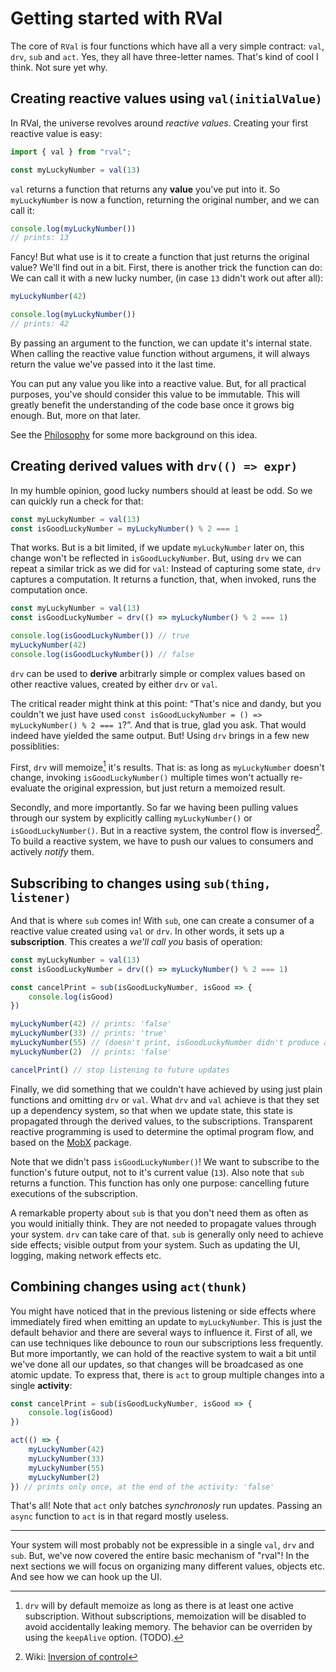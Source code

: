 # Getting started with RVal

The core of `RVal` is four functions which have all a very simple contract: `val`, `drv`, `sub` and `act`. 
Yes, they all have three-letter names. That's kind of cool I think. Not sure yet why.

## Creating reactive values using `val(initialValue)`

In RVal, the universe revolves around _reactive values_. 
Creating your first reactive value is easy:

```javascript
import { val } from "rval";

const myLuckyNumber = val(13)
```

`val` returns a function that returns any **value** you've put into it. 
So `myLuckyNumber` is now a function, returning the original number, and we can call it:

```javascript
console.log(myLuckyNumber())
// prints: 13
```

Fancy! But what use is it to create a function that just returns the original value?
We'll find out in a bit. 
First, there is another trick the function can do: We can call it with a new lucky number, 
(in case `13` didn't work out after all):

```javascript
myLuckyNumber(42)

console.log(myLuckyNumber())
// prints: 42
``` 

By passing an argument to the function, we can update it's internal state.
When calling the reactive value function without argumens, it will always return the value we've passed into it the last time.

You can put any value you like into a reactive value. 
But, for all practical purposes, you've should consider this value to be immutable. 
This will greatly benefit the understanding of the code base once it grows big enough.
But, more on that later.

See the [Philosophy](docs-philosophy) for some more background on this idea.

## Creating derived values with `drv(() => expr)`

In my humble opinion, good lucky numbers should at least be odd. So we can quickly run a check for that:

```javascript
const myLuckyNumber = val(13)
const isGoodLuckyNumber = myLuckyNumber() % 2 === 1
```

That works. But is a bit limited, if we update `myLuckyNumber` later on, this change won't be reflected
in `isGoodLuckyNumber`.
But, using `drv` we can repeat a similar trick as we did for `val`: 
Instead of capturing some state, `drv` captures a computation. 
It returns a function, that, when invoked, runs the computation once.

```javascript
const myLuckyNumber = val(13)
const isGoodLuckyNumber = drv(() => myLuckyNumber() % 2 === 1)

console.log(isGoodLuckyNumber()) // true
myLuckyNumber(42)
console.log(isGoodLuckyNumber()) // false
```

`drv` can be used to **derive** arbitrarly simple or complex values based on other reactive values, created by either `drv` or `val`.

The critical reader might think at this point: &ldquo;That's nice and dandy, but you couldn't we just have used `const isGoodLuckyNumber = () => myLuckyNumber() % 2 === 1`?&rdquo;. 
And that is true, glad you ask. That would indeed have yielded the same output. 
But! Using `drv` brings in a few new possiblities:

First, `drv` will memoize[^(usually)] it's results. That is: as long as `myLuckyNumber` doesn't change, invoking `isGoodLuckyNumber()` multiple times won't actually re-evaluate the original expression, but just return a memoized result.

Secondly, and more importantly. So far we having been pulling values through our system by explicitly calling `myLuckyNumber()` or `isGoodLuckyNumber()`.
But in a reactive system, the control flow is inversed[^(a.k.a. inversion of control)]. 
To build a reactive system, we have to push our values to consumers and actively _notify_ them.

## Subscribing to changes using `sub(thing, listener)`

And that is where `sub` comes in! 
With `sub`, one can create a consumer of a reactive value created using `val` or `drv`.
In other words, it sets up a **subscription**.
This creates a _we'll call you_ basis of operation:

```javascript
const myLuckyNumber = val(13)
const isGoodLuckyNumber = drv(() => myLuckyNumber() % 2 === 1)

const cancelPrint = sub(isGoodLuckyNumber, isGood => {
    console.log(isGood)
})

myLuckyNumber(42) // prints: 'false'
myLuckyNumber(33) // prints: 'true'
myLuckyNumber(55) // (doesn't print, isGoodLuckyNumber didn't produce a new value)
myLuckyNumber(2)  // prints: 'false'

cancelPrint() // stop listening to future updates
```

Finally, we did something that we couldn't have achieved by using just plain functions and omitting `drv` or `val`.
What `drv` and `val` achieve is that they set up a dependency system, so that when we update state, this state is propagated through the derived values, to the subscriptions. 
Transparent reactive programming is used to determine the optimal program flow, and based on the [MobX](https://mobx.js.org) package.

Note that we didn't pass `isGoodLuckyNumber()`! We want to subscribe to the function's future output, not to it's current value (`13`). 
Also note that `sub` returns a function. This function has only one purpose: cancelling future executions of the subscription.

A remarkable property about `sub` is that you don't need them as often as you would initially think.
They are not needed to propagate values through your system. `drv` can take care of that.
`sub` is generally only need to achieve side effects; visible output from your system. 
Such as updating the UI, logging, making network effects etc. 


## Combining changes using `act(thunk)`

You might have noticed that in the previous listening or side effects where immediately fired when emitting an update to `myLuckyNumber`. 
This is just the default behavior and there are several ways to influence it. 
First of all, we can use techniques like debounce to roun our subscriptions less frequently. 
But more importantly, we can hold of the reactive system to wait a bit until we've done all our updates,
so that changes will be broadcased as one atomic update. 
To express that, there is `act` to group multiple changes into a single **activity**: 

```javascript
const cancelPrint = sub(isGoodLuckyNumber, isGood => {
    console.log(isGood)
})

act(() => {
    myLuckyNumber(42) 
    myLuckyNumber(33)
    myLuckyNumber(55)
    myLuckyNumber(2) 
}) // prints only once, at the end of the activity: 'false'
```

That's all! Note that `act` only batches _synchronosly_ run updates. Passing an `async` function to `act` is in that regard mostly useless.

---

Your system will most probably not be expressible in a single `val`, `drv` and `sub`. 
But, we've now covered the entire basic mechanism of "rval"!
In the next sections we will focus on organizing many different values, objects etc. 
And see how we can hook up the UI.

[^(usually)]: `drv` will by default memoize as long as there is at least one active subscription. Without subscriptions, memoization will be disabled to avoid accidentally leaking memory. The behavior can be overriden by using the `keepAlive` option. (TODO).
[^(a.k.a. inversion of control)]: Wiki: [Inversion of control](https://en.wikipedia.org/wiki/Inversion_of_control)